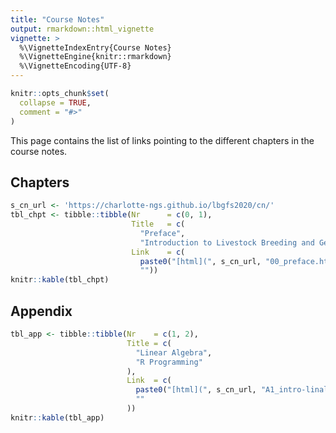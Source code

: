 ```yaml
---
title: "Course Notes"
output: rmarkdown::html_vignette
vignette: >
  %\VignetteIndexEntry{Course Notes}
  %\VignetteEngine{knitr::rmarkdown}
  %\VignetteEncoding{UTF-8}
---
```


```r
knitr::opts_chunk$set(
  collapse = TRUE,
  comment = "#>"
)
```

This page contains the list of links pointing to the different chapters in the course notes. 

## Chapters

```r
s_cn_url <- 'https://charlotte-ngs.github.io/lbgfs2020/cn/'
tbl_chpt <- tibble::tibble(Nr      = c(0, 1),
                           Title   = c(
                             "Preface",
                             "Introduction to Livestock Breeding and Genomics"),
                           Link    = c(
                             paste0("[html](", s_cn_url, "00_preface.html), [pdf](", s_cn_url, "00_preface.pdf)", collapse = ""),
                             ""))
knitr::kable(tbl_chpt)
```


## Appendix

```r
tbl_app <- tibble::tibble(Nr    = c(1, 2),
                          Title = c(
                            "Linear Algebra",
                            "R Programming"
                          ),
                          Link  = c(
                            paste0("[html](", s_cn_url, "A1_intro-linalg.html), [pdf](", s_cn_url, "A1_intro_linalg.pdf)", collapse = ""),
                            ""
                          ))
knitr::kable(tbl_app)
```

